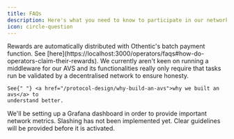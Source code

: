 ```yaml
---
title: FAQs
description: Here's what you need to know to participate in our network
icon: circle-question
---
```


<AccordionGroup>
  <Accordion title="How do operators claim their rewards?">
    Rewards are automatically distributed with Othentic's batch payment
    function. See
    [here](https://localhost:3000/operators/faqs#how-do-operators-claim-their-rewards).
  </Accordion>
  <Accordion title="Why are the Performers & Aggregators in-house?">
    We currently aren't keen on running a middleware for our AVS and its
    functionalities really only require that tasks run be validated by a
    decentralised network to ensure honesty.

    See{" "} <a href="/protocol-design/why-build-an-avs">why we built an avs</a> to
    understand better.

  </Accordion>
  <Accordion title="How do I get network metrics?">
    We'll be setting up a Grafana dashboard in order to provide important
    network metrics.
  </Accordion>
</AccordionGroup>

<AccordionGroup>
  <Accordion title="Slashing Conditions">
    Slashing has not been implemented yet. Clear guidelines will be provided
    before it is activated.
  </Accordion>
</AccordionGroup>
